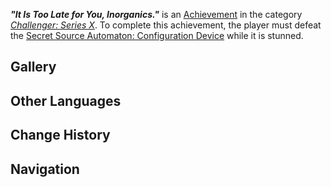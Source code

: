 {{Achievement Infobox
|id           = 82275
|order id     = 2275
|category     = Challenger: Series X
|description  = Defeat the [[Secret Source Automaton: Configuration Device]] while it is stunned.
|requirements = 
|primogems    = 5
|tracking     = 
|topic        = Secret Source Automaton: Configuration Device
|type         = Boss
|hidden       = 
}}
'''''"It Is Too Late for You, Inorganics."''''' is an [[Achievement]] in the category ''[[Challenger: Series X]]''. To complete this achievement, the player must defeat the [[Secret Source Automaton: Configuration Device]] while it is stunned.
<!--
==Gameplay Notes==
* 
-->
==Gallery==
{{Preview
|size=300px
|file=Secret Source Automaton Configuration Device Boltsphere Cannon 2
|caption=Paralyzed
}}
<!--
==Video Guides==
{{EVT
|video1   = 
|caption1 = 
}}
-->
==Other Languages==
{{Other Languages
|en       = "It Is Too Late for You, Inorganics."
|zhs      = 「为时已晚，机械体！」
|zhs_rm   = 
|zht      = 「為時已晚，機械體！」
|zht_rm   = 
|zh_tl    = 
|ja       = 「これで終わりだ、無機物め！」
|ja_rm    = 
|ja_tl    = 
|ko       = 「기계 시대의 끝이 도래했다」
|ko_tl    = 
|es       = “¡Demasiado tarde, máquina!”
|es_tl    = “Too Late, Machine!”
|fr       = « C'est trop tard, inorganiques ! »
|fr_tl    = "It Is Too Late, Inorganics!"
|ru       = «Слишком поздно, механизм!»
|ru_tl    = 
|th       = "สายไปแล้ว เจ้าจักรกล!"
|th_rm    = 
|th_tl    = 
|vi       = "Quá Muộn Rồi, Cỗ Máy Ạ!"
|vi_tl    = "Too Late Now, Machine!"
|de       = „Es ist zu spät, Automata!“
|de_tl    = 
|id       = "Wahai Mesin, Kini Sudah Terlambat!"
|id_tl    = "Dear Machine, It Is Now Too Late!"
|pt       = "É tarde demais, máquina!"
|pt_tl    = 
|tr       = "Sonun Geldi Hurda Yığını."
|tr_tl    = 
|it       = Troppo tardi, macchina!
|it_tl    = 
}}

==Change History==
{{Change History|5.3}}

==Navigation==
{{Achievement Navbox}}